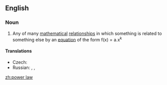 ==English==

===Noun===
{{wikipedia}}
{{en-noun|head=[[power]] [[law]]}}

# {{science}} Any of many [[mathematical]] [[relationship]]s in which something is related to something else by an [[equation]] of the form f(x) = a.x<sup>k</sup>

====Translations====
{{trans-top|mathematical relationship}}
* Czech: {{t-|cs|mocninný zákon|m}}
* Russian: {{t-|ru|степенная зависимость|sc=Cyrl}}, {{t-|ru|степенной закон|sc=Cyrl}}, {{qualifier|somewhat}} {{t-|ru|степенная функция|tr=stepennaya funkciya}}
{{trans-mid}}
{{trans-bottom}}

[[zh:power law]]